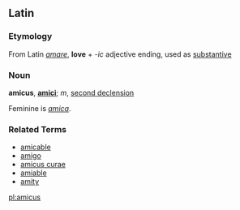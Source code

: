 ==Latin==

===Etymology===
From Latin ''[[amare]]'', '''love''' + ''-ic'' adjective ending, used as [[substantive]]

===Noun===
'''amicus''', '''[[amici]]'''; ''m'', [[second declension]]

Feminine is ''[[amica]]''.

===Related Terms===

*[[amicable]]
*[[amigo]]
*[[amicus curae]]
*[[amiable]]
*[[amity]]

[[pl:amicus]]